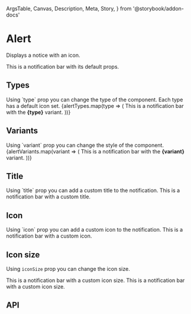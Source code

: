   ArgsTable,
  Canvas,
  Description,
  Meta,
  Story,
} from '@storybook/addon-docs'

<Meta title="Components/Feedback/Alert" component={Alert} />

# Alert

<Description>Displays a notice with an icon.</Description>

<Canvas>
  <Story name="Basic">
    <Alert>This is a notification bar with its default props.</Alert>
  </Story>
</Canvas>

## Types

<Description>
  Using `type` prop you can change the type of the component. Each type has a
  default icon set.
</Description>

<Canvas>
  <Story name="Types">
    {alertTypes.map(type => (
      <Box key={type} my={1}>
        <Alert type={type}>
          This is a notification bar with the <b>{type}</b> variant.
        </Alert>
      </Box>
    ))}
  </Story>
</Canvas>

## Variants

<Description>
  Using `variant` prop you can change the style of the component.
</Description>

<Canvas>
  <Story name="Variants">
    {alertVariants.map(variant => (
      <Box key={variant} my={1}>
        <Alert type="info" variant={variant}>
          This is a notification bar with the <b>{variant}</b> variant.
        </Alert>
      </Box>
    ))}
  </Story>
</Canvas>

## Title

<Description>
  Using `title` prop you can add a custom title to the notification.
</Description>

<Canvas>
  <Story name="Title">
    <Alert icon="information-outline" type="info" title="Information">
      This is a notification bar with a custom title.
    </Alert>
  </Story>
</Canvas>

## Icon

<Description>
  Using `icon` prop you can add a custom icon to the notification.
</Description>

<Canvas>
  <Story name="Icon">
    <Alert icon="clock-outline" type="beta">
      This is a notification bar with a custom icon.
    </Alert>
  </Story>
</Canvas>

## Icon size

<Description>Using `iconSize` prop you can change the icon size.</Description>

<Canvas>
  <Story name="Icon size">
    <Alert iconSize={24} mb={2}>
      This is a notification bar with a custom icon size.
    </Alert>
    <Alert iconSize={40} type="info">
      This is a notification bar with a custom icon size.
    </Alert>
  </Story>
</Canvas>

## API

<ArgsTable of={Alert} />
